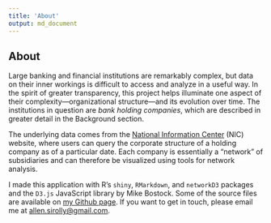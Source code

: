 ```yaml
---
title: 'About'
output: md_document
---
```


## About

Large banking and financial institutions are remarkably complex, but data on their inner workings is difficult to access and analyze in a useful way. In the spirit of greater transparency, this project helps illuminate one aspect of their complexity&mdash;organizational structure&mdash;and its evolution over time. The institutions in question are _bank holding companies_, which are described in greater detail in the Background section.

The underlying data comes from the <a href='https://www.ffiec.gov/nicpubweb/nicweb/nichome.aspx' target='_blank'>National Information Center</a> (NIC) website, where users can query the corporate structure of a holding company as of a particular date. Each company is essentially a "network" of subsidiaries and can therefore be visualized using tools for network analysis.

I made this application with R's <code>shiny</code>, <code>RMarkdown</code>, and <code>networkD3</code> packages and the <code>D3.js</code> JavaScript library by Mike Bostock. Some of the source files are available on <a href='https://github.com/sirallen/nic-structure' target='_blank'>my Github page</a>. If you want to get in touch, please email me at <a href='mailto:allen.sirolly@gmail.com'>allen.sirolly@gmail.com</a>.

